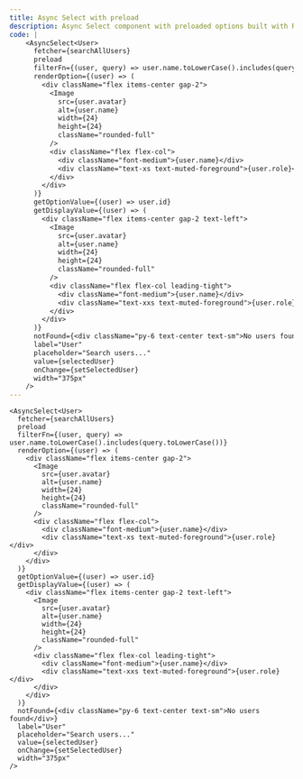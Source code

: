 ```yaml
---
title: Async Select with preload
description: Async Select component with preloaded options built with React & ShadCN UI
code: |
    <AsyncSelect<User>
      fetcher={searchAllUsers}
      preload
      filterFn={(user, query) => user.name.toLowerCase().includes(query.toLowerCase())}
      renderOption={(user) => (
        <div className="flex items-center gap-2">
          <Image
            src={user.avatar}
            alt={user.name}
            width={24}
            height={24}
            className="rounded-full"
          />
          <div className="flex flex-col">
            <div className="font-medium">{user.name}</div>
            <div className="text-xs text-muted-foreground">{user.role}</div>
          </div>
        </div>
      )}
      getOptionValue={(user) => user.id}
      getDisplayValue={(user) => (
        <div className="flex items-center gap-2 text-left">
          <Image
            src={user.avatar}
            alt={user.name}
            width={24}
            height={24}
            className="rounded-full"
          />
          <div className="flex flex-col leading-tight">
            <div className="font-medium">{user.name}</div>
            <div className="text-xxs text-muted-foreground">{user.role}</div>
          </div>
        </div>
      )}
      notFound={<div className="py-6 text-center text-sm">No users found</div>}
      label="User"
      placeholder="Search users..."
      value={selectedUser}
      onChange={setSelectedUser}
      width="375px"
    />
---
```


```tsx
<AsyncSelect<User>
  fetcher={searchAllUsers}
  preload
  filterFn={(user, query) => user.name.toLowerCase().includes(query.toLowerCase())}
  renderOption={(user) => (
    <div className="flex items-center gap-2">
      <Image
        src={user.avatar}
        alt={user.name}
        width={24}
        height={24}
        className="rounded-full"
      />
      <div className="flex flex-col">
        <div className="font-medium">{user.name}</div>
        <div className="text-xs text-muted-foreground">{user.role}</div>
      </div>
    </div>
  )}
  getOptionValue={(user) => user.id}
  getDisplayValue={(user) => (
    <div className="flex items-center gap-2 text-left">
      <Image
        src={user.avatar}
        alt={user.name}
        width={24}
        height={24}
        className="rounded-full"
      />
      <div className="flex flex-col leading-tight">
        <div className="font-medium">{user.name}</div>
        <div className="text-xxs text-muted-foreground">{user.role}</div>
      </div>
    </div>
  )}
  notFound={<div className="py-6 text-center text-sm">No users found</div>}
  label="User"
  placeholder="Search users..."
  value={selectedUser}
  onChange={setSelectedUser}
  width="375px"
/>
```